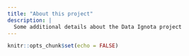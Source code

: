 ```yaml
---
title: "About this project"
description: |
  Some additional details about the Data Ignota project
---
```


```r
knitr::opts_chunk$set(echo = FALSE)
```
